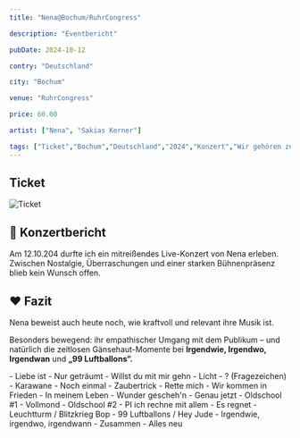 ```yaml
---
title: "Nena@Bochum/RuhrCongress"

description: "Eventbericht"

pubDate: 2024-10-12

contry: "Deutschland"

city: "Bochum"

venue: "RuhrCongress"

price: 60.00

artist: ["Nena", "Sakias Kerner"]

tags: ["Ticket","Bochum","Deutschland","2024","Konzert","Wir gehören zusammen","Nena","Sakias Kerner","RuhrCongress"]
---
```



## Ticket

![Ticket](../../../gallery/2024/10-12/2024-10-12_20-00-00.jpg)

## 🎤 Konzertbericht

Am 12.10.204 durfte ich ein mitreißendes Live-Konzert von Nena erleben.
Zwischen Nostalgie, Überraschungen und einer starken Bühnenpräsenz blieb kein Wunsch offen.

## ❤️ Fazit

Nena beweist auch heute noch, wie kraftvoll und relevant ihre Musik ist.

Besonders bewegend: ihr empathischer Umgang mit dem Publikum – und natürlich die zeitlosen Gänsehaut-Momente
bei **Irgendwie, Irgendwo, Irgendwan** und **„99 Luftballons“.**


<Card title="Setlist" icon="list-format">
- Liebe ist
- Nur geträumt
- Willst du mit mir gehn
- Licht
- ? (Fragezeichen)
- Karawane
- Noch einmal
- Zaubertrick
- Rette mich
- Wir kommen in Frieden
- In meinem Leben
- Wunder gescheh'n
- Genau jetzt
- Oldschool #1
- Vollmond
- Oldschool #2
- PI ich rechne mit allem
- Es regnet
- Leuchtturm / Blitzkrieg Bop
- 99 Luftballons / Hey Jude
- Irgendwie, irgendwo, irgendwann
- Zusammen
- Alles neu
</Card>

<LinkCard
    title="Mehr Informationen"
    href="https://fanieng.com/2024/10/12/12-10-2024-nena-bochum-ruhrcongress/"
/>